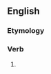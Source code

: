 ==English==

===Etymology===
{{suffix|en|consist|eth}}

===Verb===
{{head|en|verb form}}

# {{en-archaic third-person singular of|consist}}
